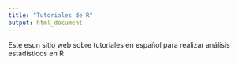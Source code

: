 ```yaml
---
title: "Tutoriales de R"
output: html_document
---
```


Este esun sitio web sobre tutoriales en español para realizar análisis estadísticos en R